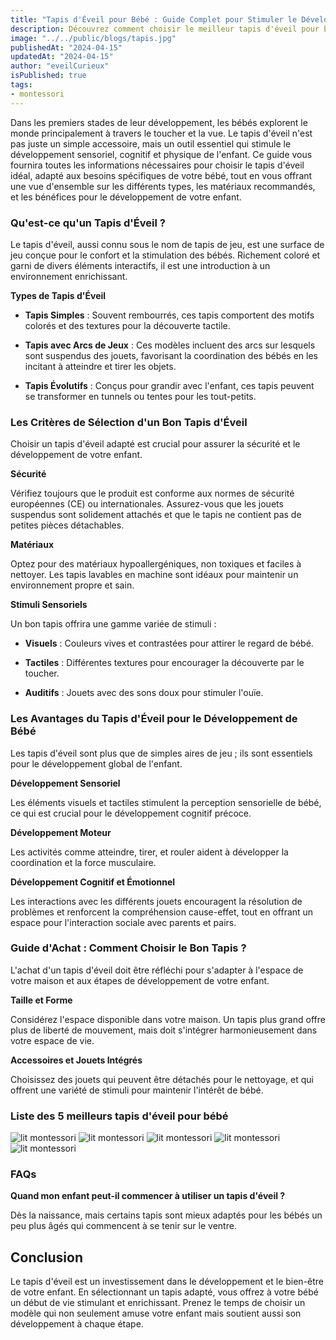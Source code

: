 ```yaml
---
title: "Tapis d'Éveil pour Bébé : Guide Complet pour Stimuler le Développement de Votre Enfant"
description: Découvrez comment choisir le meilleur tapis d'éveil pour bébé et les avantages de chaque type pour le développement et l'apprentissage de votre enfant.
image: "../../public/blogs/tapis.jpg"
publishedAt: "2024-04-15"
updatedAt: "2024-04-15"
author: "eveilCurieux"
isPublished: true
tags: 
- montessori
---
```



Dans les premiers stades de leur développement, les bébés explorent le monde principalement à travers le toucher et la vue. Le tapis d'éveil n'est pas juste un simple accessoire, mais un outil essentiel qui stimule le développement sensoriel, cognitif et physique de l'enfant. Ce guide vous fournira toutes les informations nécessaires pour choisir le tapis d'éveil idéal, adapté aux besoins spécifiques de votre bébé, tout en vous offrant une vue d'ensemble sur les différents types, les matériaux recommandés, et les bénéfices pour le développement de votre enfant.

### Qu'est-ce qu'un Tapis d'Éveil ?

Le tapis d'éveil, aussi connu sous le nom de tapis de jeu, est une surface de jeu conçue pour le confort et la stimulation des bébés. Richement coloré et garni de divers éléments interactifs, il est une introduction à un environnement enrichissant.

**Types de Tapis d'Éveil**

*   **Tapis Simples** : Souvent rembourrés, ces tapis comportent des motifs colorés et des textures pour la découverte tactile.
    
*   **Tapis avec Arcs de Jeux** : Ces modèles incluent des arcs sur lesquels sont suspendus des jouets, favorisant la coordination des bébés en les incitant à atteindre et tirer les objets.
    
*   **Tapis Évolutifs** : Conçus pour grandir avec l'enfant, ces tapis peuvent se transformer en tunnels ou tentes pour les tout-petits.
    

### Les Critères de Sélection d'un Bon Tapis d'Éveil

Choisir un tapis d'éveil adapté est crucial pour assurer la sécurité et le développement de votre enfant.

**Sécurité**

Vérifiez toujours que le produit est conforme aux normes de sécurité européennes (CE) ou internationales. Assurez-vous que les jouets suspendus sont solidement attachés et que le tapis ne contient pas de petites pièces détachables.

**Matériaux**

Optez pour des matériaux hypoallergéniques, non toxiques et faciles à nettoyer. Les tapis lavables en machine sont idéaux pour maintenir un environnement propre et sain.

**Stimuli Sensoriels**

Un bon tapis offrira une gamme variée de stimuli :

*   **Visuels** : Couleurs vives et contrastées pour attirer le regard de bébé.
    
*   **Tactiles** : Différentes textures pour encourager la découverte par le toucher.
    
*   **Auditifs** : Jouets avec des sons doux pour stimuler l'ouïe.
    

### Les Avantages du Tapis d'Éveil pour le Développement de Bébé


Les tapis d'éveil sont plus que de simples aires de jeu ; ils sont essentiels pour le développement global de l'enfant.

**Développement Sensoriel**

Les éléments visuels et tactiles stimulent la perception sensorielle de bébé, ce qui est crucial pour le développement cognitif précoce.

**Développement Moteur**

Les activités comme atteindre, tirer, et rouler aident à développer la coordination et la force musculaire.

**Développement Cognitif et Émotionnel**

Les interactions avec les différents jouets encouragent la résolution de problèmes et renforcent la compréhension cause-effet, tout en offrant un espace pour l'interaction sociale avec parents et pairs.

### Guide d'Achat : Comment Choisir le Bon Tapis ?

L'achat d'un tapis d'éveil doit être réfléchi pour s'adapter à l'espace de votre maison et aux étapes de développement de votre enfant.

**Taille et Forme**

Considérez l'espace disponible dans votre maison. Un tapis plus grand offre plus de liberté de mouvement, mais doit s'intégrer harmonieusement dans votre espace de vie.

**Accessoires et Jouets Intégrés**

Choisissez des jouets qui peuvent être détachés pour le nettoyage, et qui offrent une variété de stimuli pour maintenir l'intérêt de bébé.

### Liste des 5 meilleurs tapis d'éveil pour bébé

<Link href="https://amzn.to/4ax2ON3" passHref legacyBehavior>
    <a>
      <img src="https://m.media-amazon.com/images/I/81TSsnFAkfL._AC_SX679_.jpg" className="image-affi" alt="lit montessori" />
    </a>
</Link>
<Link href="https://amzn.to/3vQBWJ0" passHref legacyBehavior>
    <a>
      <img src="https://m.media-amazon.com/images/I/71uL7XbJB1L._AC_SX679_.jpg" className="image-affi" alt="lit montessori" />
    </a>
</Link>
<Link href="https://amzn.to/3Ui4C6X" passHref legacyBehavior>
    <a>
      <img src="https://m.media-amazon.com/images/I/71dgENagFVL._AC_SX679_.jpg" className="image-affi" alt="lit montessori" />
    </a>
</Link>
<Link href="https://amzn.to/44fJUIx" passHref legacyBehavior>
    <a>
      <img src="https://m.media-amazon.com/images/I/81qS1LuVuCL._AC_SX679_.jpg" className="image-affi" alt="lit montessori" />
    </a>
</Link>
<Link href="https://amzn.to/49BtBqb" passHref legacyBehavior>
    <a>
      <img src="https://m.media-amazon.com/images/I/71VwIrzKb3L._AC_SX679_.jpg" className="image-affi" alt="lit montessori" />
    </a>
</Link>

### FAQs

**Quand mon enfant peut-il commencer à utiliser un tapis d'éveil ?** 

Dès la naissance, mais certains tapis sont mieux adaptés pour les bébés un peu plus âgés qui commencent à se tenir sur le ventre.

Conclusion
----------

Le tapis d'éveil est un investissement dans le développement et le bien-être de votre enfant. En sélectionnant un tapis adapté, vous offrez à votre bébé un début de vie stimulant et enrichissant. Prenez le temps de choisir un modèle qui non seulement amuse votre enfant mais soutient aussi son développement à chaque étape.

